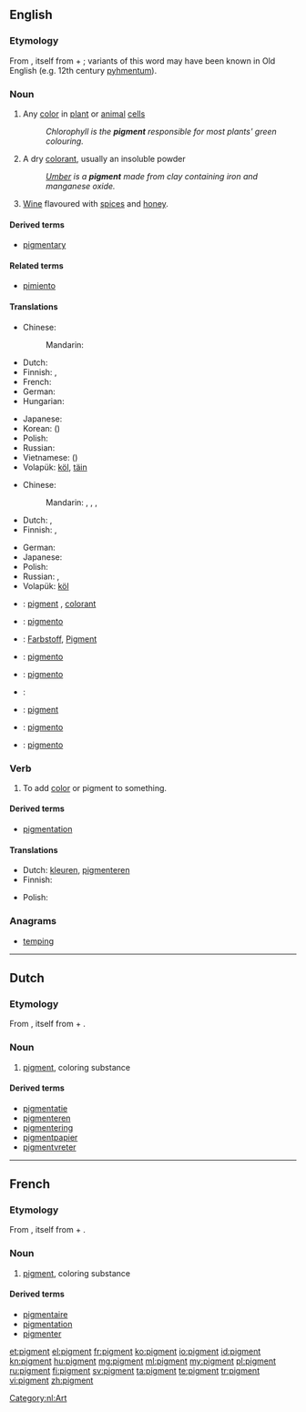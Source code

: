 {{also|Pigment}}
==English==
{{wikipedia}}

===Etymology===
From {{etyl|la}} {{term|pigmentum||pigment|lang=la}}, itself from {{term|pingo|pingō|I paint|lang=la}} + {{term|-mentum|lang=la}}; variants of this word may have been known in Old English (e.g. 12th century [[pyhmentum]]).

===Noun===
{{en-noun}}

# {{biology}} Any [[color]] in [[plant]] or [[animal]] [[cell]]s
#: ''Chlorophyll is the '''pigment''' responsible for most plants' green colouring.''
# A dry [[colorant]], usually an insoluble powder
#: ''[[umber|Umber]] is a '''pigment''' made from clay containing iron and manganese oxide.''
# {{obsolete}} [[wine|Wine]] flavoured with [[spice]]s and [[honey]].
#: {{rfquotek|Sir Walter Scott}}

====Derived terms====
* [[pigmentary]]

====Related terms====
* [[pimiento]]

====Translations====
{{trans-top|any color in plant or animal cells}}
* Chinese:
*: Mandarin: {{t|zh|色素|tr=sèsù|sc=Hani}}
* Dutch: {{t-|nl|pigment|n}}
* Finnish: {{t-|fi|pigmentti}}, {{t+|fi|väriaine}}
* French: {{t+|fr|pigment|m}}
* German: {{t+|de|Pigment|n}}
* Hungarian: {{t+|hu|pigment}}
{{trans-mid}}
* Japanese: {{t-|ja|色素|tr=[[しきそ]], shikiso}}
* Korean: {{t-|ko|색소|tr=saekso|sc=Kore}} ({{t+|ko|色素|sc=Kore}})
* Polish: {{t+|pl|pigment|m}}
* Russian: {{t+|ru|пигмент|m|tr=pigmént|sc=Cyrl}}
* Vietnamese: {{t+|vi|sắc tố}} ({{t-|vi|色素}})
* Volapük: [[köl]], [[täin]]
{{trans-bottom}}

{{trans-top|a dry colorant, usually an insoluble powder}}
* Chinese:
*: Mandarin: {{t|zh|顏料|sc=Hani}}, {{t|zh|颜料|tr=yánliào|sc=Hani}}, {{t|zh|著色劑|sc=Hani}}, {{t|zh|着色剂|tr=zhuósèjì|sc=Hani}}
* Dutch: {{t-|nl|pigment|n}}, {{t+|nl|kleurstof}}
* Finnish: {{t-|fi|pigmentti}}, {{t+|fi|väriaine}}
{{trans-mid}}
* German: {{t+|de|Farbstoff|m}}
* Japanese: {{t-|ja|顔料|tr=[[がんりょう]], ganryō}}
* Polish: {{t+|pl|pigment|m}}
* Russian: {{t+|ru|пигмент|m|tr=pigmént|sc=Cyrl}}, {{t+|ru|краситель|m|tr=krasítelʹ|sc=Cyrl}}
* Volapük: [[köl]]
{{trans-bottom}}

{{checktrans-top}}
* {{ttbc|fr}}: [[#French|pigment]] {{m}}, [[colorant]] {{m}}
* {{ttbc|gl}}: [[pigmento]] {{m}}
* {{ttbc|de}}: [[Farbstoff]], [[Pigment]] {{n}}
* {{ttbc|ia}}: [[pigmento]]
* {{ttbc|it}}: [[pigmento]] {{m}}
{{trans-mid}}
* {{ttbc|la}}: {{t-|la|pigmentum|n}}
* {{ttbc|no}}: [[pigment]]
* {{ttbc|pt}}: [[pigmento]] {{m}}
* {{ttbc|es}}: [[pigmento]] {{m}}
{{trans-bottom}}

===Verb===
{{en-verb}}

# {{transitive}} To add [[color]] or pigment to something.

====Derived terms====
* [[pigmentation]]

====Translations====
{{trans-top|To add color or pigment}}
* Dutch: [[kleuren]], [[pigmenteren]]
* Finnish: {{t-|fi|värjätä}}
{{trans-mid}}
* Polish: {{t-|pl|pigmentować}}
{{trans-bottom}}

===Anagrams===
* [[temping#English|temping]]

----

==Dutch==

===Etymology===
From {{etyl|la|nl}} {{term|pigmentum||pigment|lang=la}}, itself from {{term|pingo|pingō|I paint|lang=la}} + {{term|-mentum|lang=la}}.

===Noun===
{{nl-noun|n}}

# [[#English|pigment]], coloring substance

====Derived terms====
* [[pigmentatie]]
* [[pigmenteren]]
* [[pigmentering]]
* [[pigmentpapier]] {{n}}
* [[pigmentvreter]] {{m}}

[[Category:nl:Art]]

----

==French==

===Etymology===
From {{etyl|la|fr}} {{term|pigmentum||pigment|lang=la}}, itself from {{term|pingo|pingō|I paint|lang=la}} + {{term|-mentum|lang=la}}.

===Noun===
{{fr-noun|m}}

# [[#English|pigment]], coloring substance

====Derived terms====
* [[pigmentaire]]
* [[pigmentation]]
* [[pigmenter]]

[[et:pigment]]
[[el:pigment]]
[[fr:pigment]]
[[ko:pigment]]
[[io:pigment]]
[[id:pigment]]
[[kn:pigment]]
[[hu:pigment]]
[[mg:pigment]]
[[ml:pigment]]
[[my:pigment]]
[[pl:pigment]]
[[ru:pigment]]
[[fi:pigment]]
[[sv:pigment]]
[[ta:pigment]]
[[te:pigment]]
[[tr:pigment]]
[[vi:pigment]]
[[zh:pigment]]